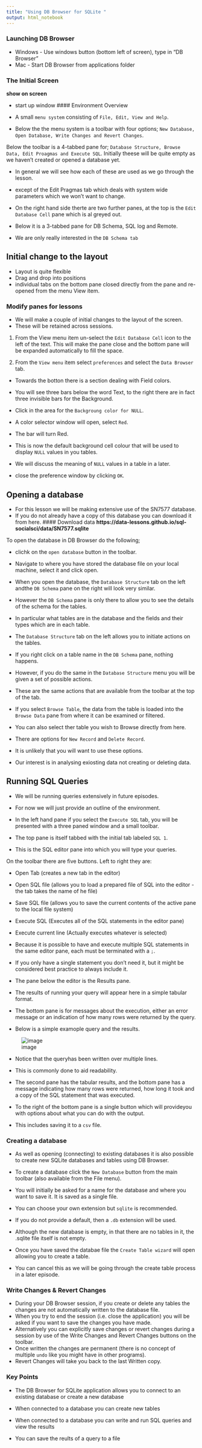 ```yaml
---
title: "Using DB Browser for SQLite "
output: html_notebook
---
```


### Launching DB Browser 
* Windows - Use windows button (bottom left of screen), type in "DB Browser"
* Mac - Start DB Browser from applications folder 

### The Initial Screen
**show on screen**

* start up window 
#### Environment Overview 

* A small `menu system` consisting of `File, Edit, View and Help`. 
* Below the the menu system is a toolbar with four options; `New Database, Open Database, Write Changes and Revert Changes`. 

Below the toolbar is a 4-tabbed pane for; `Database Structure, Browse Data, Edit Proagmas and Execute SQL`. 
Initially theese will be quite empty as we haven’t created or opened a database yet. 

* In general we will see how each of these are used as we go through the lesson.
* except of the Edit Pragmas tab which deals with system wide parameters which we won’t want to change.

* On the right hand side therte are two further panes, at the top is the `Edit Database Cell` pane which is al greyed out. 
* Below it is a 3-tabbed pane for DB Schema, SQL log and Remote. 
* We are only really interested in the `DB Schema tab`

## Initial change to the layout 
* Layout is quite flexible 
* Drag and drop into positions
* individual tabs on the bottom pane closed directly from the pane and re-opened from the menu View item.

### Modify panes for lessons
* We will make a couple of initial changes to the layout of the screen. 
* These will be retained across sessions.

1. From the View menu item un-select the `Edit Database Cell` icon to the left of the text. This will make the pane close and the bottom pane will be expanded automatically to fill the space.

2. From the `View menu` item select `preferences` and select the `Data Browser` tab.

* Towards the botton there is a section dealing with Field colors. 
* You will see three bars below the word Text, to the right there are in fact three invisible bars for the Background. 
* Click in the area for the `Backgroung color for NULL`. 
* A color selector window will open, select `Red`. 
* The bar will turn Red. 
* This is now the default background cell colour that will be used to display `NULL` values in you tables. 

* We will discuss the meaning of `NULL` values in a table in a later.
* close the preference window by clicking `OK`.

## Opening a database

* For this lesson we will be making extensive use of the SN7577 database. 
* If you do not already have a copy of this database you can download it from here.
#### Download data
**https://data-lessons.github.io/sql-socialsci/data/SN7577.sqlite**

To open the database in DB Browser do the following;

* clichk on the `open database` button in the toolbar.
* Navigate to where you have stored the database file on your local machine, select it and click open.

* When you open the database, the `Database Structure` tab on the left andthe `DB Schema` pane on the right will look very similar. 
* However the `DB Schema` pane is only there to allow you to see the details of the schema for the tables. 
* In particular what tables are in the database and the fields and their types which are in each table.

* The `Database Structure` tab on the left allows you to initiate actions on the tables. 
* If you right click on a table name in the `DB Schema` pane, nothing happens. 
* However, if you do the same in the `Database Structure` menu you will be given a set of possible actions. 
* These are the same actions that are available from the toolbar at the top of the tab.

* If you select `Browse Table`, the data from the table is loaded into the `Browse Data` pane from where it can be examined or filtered. 
* You can also select ther table you wish to Browse directly from here.

* There are options for `New Record` and `Delete Record`. 
* It is unlikely that you will want to use these options. 
* Our interest is in analysing exiosting data not creating or deleting data.

## Running SQL Queries

* We will be running queries extensively in future episodes.
* For now we will just provide an outline of the environment.

* In the left hand pane if you select the `Execute SQL` tab, you will be presented with a three paned window and a small toolbar. 
* The top pane is itself tabbed with the initial tab labeled `SQL 1`. 
* This is the SQL editor pane into which you will type your queries.

On the toolbar there are five buttons. Left to right they are:

  * Open Tab (creates a new tab in the editor)
  * Open SQL file (allows you to load a prepared file of SQL into the editor - the tab     takes the name of he file)
  * Save SQL file (allows you to save the current contents of the active pane to the      local file system)
  * Execute SQL (Executes all of the SQL statements in the editor pane)
  * Execute current line (Actually executes whatever is selected)
  
* Because it is possible to have and execute multiple SQL statements in the same editor pane, each must be terminated with a `;`. 
* If you only have a single statement you don’t need it, but it might be considered best practice to always include it.

* The pane below the editor is the Results pane. 
* The results of running your query will appear here in a simple tabular format. 
* The bottom pane is for messages about the execution, either an error message or an indication of how many rows were returned by the query.

* Below is a simple examople query and the results.

![image](images/DB_Browser_run_4.png)

* Notice that the queryhas been written over multiple lines. 
* This is commonly done to aid readability. 
* The second pane has the tabular results, and the bottom pane has a message indicating how many rows were returned, how long it took and a copy of the SQL statement that was executed.

* To the right of the bottom pane is a single button which will provideyou with options about what you can do with the output. 
* This includes saving it to a `csv` file.

### Creating a database

* As well as opening (connecting) to existing databases it is also possible to create new SQLite databases and tables using DB Browser. 

* To create a database click the `New Database` button from the main toolbar (also available from the File menu). 
* You will initially be asked for a name for the database and where you want to save it. It is saved as a single file.
* You can choose your own extension but `sqlite` is recommended. 
* If you do not provide a default, then a `.db` extension will be used. 
* Although the new database is empty, in that there are no tables in it, the .sqlite file itself is not empty.

* Once you have saved the databae file the `Create Table wizard` will open allowing you to create a table.
* You can cancel this as we will be going through the create table process in a later episode.


### Write Changes & Revert Changes

* During your DB Browser session, if you create or delete any tables the changes are not automatically written to the database file.
* When you try to end the session (i.e. close the application) you will be asked if you want to save the changes you have made. 
* Alternatively you can explicitly save changes or revert changes during a session by use of the Write Changes and Revert Changes buttons on the toolbar. 
* Once written the changes are permanent (there is no concept of multiple `undo` like you might have in other programs). 
* Revert Changes will take you back to the last Written copy.

### Key Points
* The DB Browser for SQLite application allows you to connect to an existing database or create a new database

* When connected to a database you can create new tables

* When connected to a database you can write and run SQL queries and view the results

* You can save the reults of a query to a file

